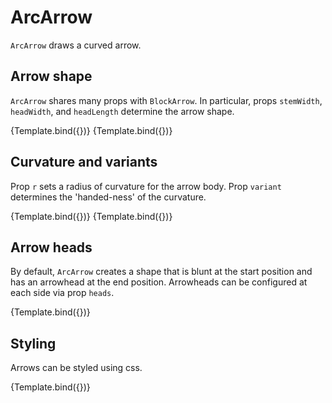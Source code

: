 
<Meta title="Addons/Annotation/Flowchart/ArcArrow" />

# ArcArrow


`ArcArrow` draws a curved arrow.

<ArgsTable of={ArcArrow} />

## Arrow shape

`ArcArrow` shares many props with `BlockArrow`.
In particular, props `stemWidth`, `headWidth`, and `headLength` determine the arrow shape.

<Canvas>
    <Story
        name="narrow"
        args={{
            start: [50, 160],
            end: [200, 160],
            units: 'absolute',
            stemWidth: 10,
            headWidth: 30,
            headLength: 40,
        }}
        component={ArcArrow}
        decorators={[ChartDecorator]}
    >
        {Template.bind({})}
    </Story>
    <Story
        name="wide"
        args={{
            start: [50, 160],
            end: [200, 60],
            units: 'absolute',
            stemWidth: 40,
            headWidth: 60,
            headLength: 20,
        }}
        component={ArcArrow}
        decorators={[ChartDecorator]}
    >
        {Template.bind({})}
    </Story>
</Canvas>

## Curvature and variants

Prop `r` sets a radius of curvature for the arrow body.
Prop `variant` determines the 'handed-ness' of the curvature.

<Canvas>
    <Story
        name="left"
        args={{
            start: [50, 160],
            end: [200, 60],
            units: 'absolute',
            variant: 'left',
            r: 400,
        }}
        component={ArcArrow}
        decorators={[ChartDecorator]}
    >
        {Template.bind({})}
    </Story>
    <Story
        name="right"
        args={{
            start: [50, 160],
            end: [200, 60],
            units: 'absolute',
            variant: 'right',
            r: 400,
        }}
        component={ArcArrow}
        decorators={[ChartDecorator]}
    >
        {Template.bind({})}
    </Story>
</Canvas>

## Arrow heads

By default, `ArcArrow` creates a shape that is blunt at the start position and has an arrowhead at the end position. Arrowheads can be configured at each side via prop `heads`.

<Canvas>
    <Story
        name="double sided"
        args={{
            start: [50, 160],
            end: [200, 60],
            units: 'absolute',
            heads: [true, true],
            variant: 'left',
            r: 400,
        }}
        component={ArcArrow}
        decorators={[ChartDecorator]}
    >
        {Template.bind({})}
    </Story>
</Canvas>

## Styling

Arrows can be styled using css.

<Canvas>
    <Story
        name="filled"
        args={{
            start: [50, 160],
            end: [200, 60],
            units: 'absolute',
            variant: 'left',
            r: 400,
            style: { strokeWidth: 2, stroke: '#dd0000', fill: '#dd7777' },
        }}
        component={ArcArrow}
        decorators={[ChartDecorator]}
    >
        {Template.bind({})}
    </Story>
</Canvas>
